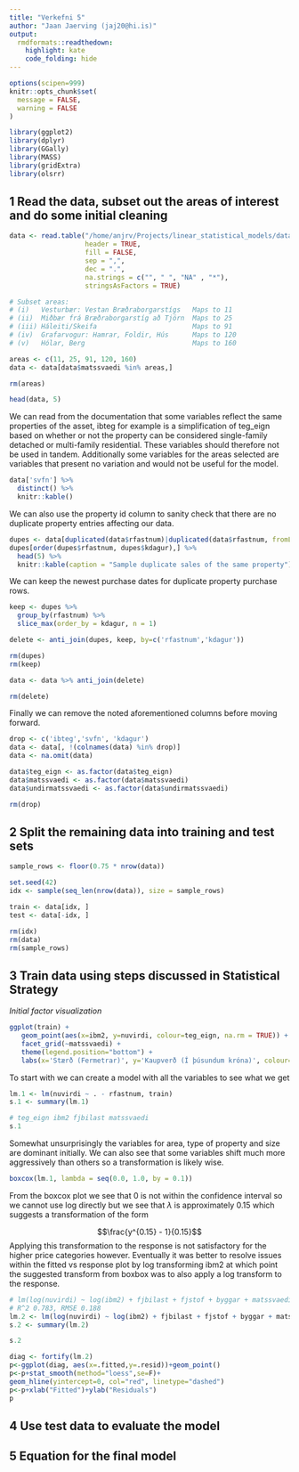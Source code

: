 ```yaml
---
title: "Verkefni 5"
author: "Jaan Jaerving (jaj20@hi.is)"
output:
  rmdformats::readthedown:
    highlight: kate
    code_folding: hide
---
```


```r
options(scipen=999)
knitr::opts_chunk$set(
  message = FALSE,
  warning = FALSE
)

library(ggplot2)
library(dplyr)
library(GGally)
library(MASS)
library(gridExtra)
library(olsrr)
```

## 1 Read the data, subset out the areas of interest and do some initial cleaning

```r
data <- read.table("/home/anjrv/Projects/linear_statistical_models/data/gagnasafn_endurmat2017_litid.csv", 
                   header = TRUE,
                   fill = FALSE,
                   sep = ",",
                   dec = ".",
                   na.strings = c("", " ", "NA" , "*"),
                   stringsAsFactors = TRUE)

# Subset areas:
# (i)   Vesturbær: Vestan Bræðraborgarstígs   Maps to 11
# (ii)  Miðbær frá Bræðraborgarstíg að Tjörn  Maps to 25
# (iii) Háleiti/Skeifa                        Maps to 91
# (iv)  Grafarvogur: Hamrar, Foldir, Hús      Maps to 120
# (v)   Hólar, Berg                           Maps to 160

areas <- c(11, 25, 91, 120, 160)
data <- data[data$matssvaedi %in% areas,]

rm(areas)

head(data, 5)
```

We can read from the documentation that some variables reflect the same properties of the asset, ibteg for example is a simplification of teg_eign based on whether or not the property can be considered single-family detached or multi-family residential. These variables should therefore not be used in tandem. Additionally some variables for the areas selected are variables that present no variation and would not be useful for the model.

```r
data['svfn'] %>%
  distinct() %>%
  knitr::kable()
```

We can also use the property id column to sanity check that there are no duplicate property entries affecting our data.

```r
dupes <- data[duplicated(data$rfastnum)|duplicated(data$rfastnum, fromLast=TRUE),]
dupes[order(dupes$rfastnum, dupes$kdagur),] %>%
  head(5) %>%
  knitr::kable(caption = "Sample duplicate sales of the same property")
```

We can keep the newest purchase dates for duplicate property purchase rows.

```r
keep <- dupes %>%
  group_by(rfastnum) %>%
  slice_max(order_by = kdagur, n = 1)

delete <- anti_join(dupes, keep, by=c('rfastnum','kdagur'))

rm(dupes)
rm(keep)

data <- data %>% anti_join(delete)

rm(delete)
```

Finally we can remove the noted aforementioned columns before moving forward.

```r
drop <- c('ibteg','svfn', 'kdagur')
data <- data[, !(colnames(data) %in% drop)]
data <- na.omit(data)

data$teg_eign <- as.factor(data$teg_eign)
data$matssvaedi <- as.factor(data$matssvaedi)
data$undirmatssvaedi <- as.factor(data$undirmatssvaedi)

rm(drop)
```

## 2 Split the remaining data into training and test sets

```r
sample_rows <- floor(0.75 * nrow(data))

set.seed(42)
idx <- sample(seq_len(nrow(data)), size = sample_rows)

train <- data[idx, ]
test <- data[-idx, ]

rm(idx)
rm(data)
rm(sample_rows)
```

## 3 Train data using steps discussed in Statistical Strategy

*Initial factor visualization*

```r
ggplot(train) +
   geom_point(aes(x=ibm2, y=nuvirdi, colour=teg_eign, na.rm = TRUE)) +
   facet_grid(~matssvaedi) +
   theme(legend.position="bottom") +
   labs(x='Stærð (Fermetrar)', y='Kaupverð (Í þúsundum króna)', colour="Tegund:")
```

To start with we can create a model with all the variables to see what we get

```r
lm.1 <- lm(nuvirdi ~ . - rfastnum, train)
s.1 <- summary(lm.1)

# teg_eign ibm2 fjbilast matssvaedi
s.1
```

Somewhat unsurprisingly the variables for area, type of property and size are dominant initially. We can also see that some variables shift much more aggressively than others so a transformation is likely wise.

```r
boxcox(lm.1, lambda = seq(0.0, 1.0, by = 0.1))
```

From the boxcox plot we see that 0 is not within the confidence interval so we cannot use log directly but we see that $\lambda$ is approximately 0.15 which suggests a transformation of the form

$$\frac{y^{0.15} - 1}{0.15}$$
Applying this transformation to the response is not satisfactory for the higher price categories however. Eventually it was better to resolve issues within the fitted vs response plot by log transforming ibm2 at which point the suggested transform from boxbox was to also apply a log transform to the response.

```r
# lm(log(nuvirdi) ~ log(ibm2) + fjbilast + fjstof + byggar + matssvaedi + undirmatssvaedi + teg_eign, train)
# R^2 0.783, RMSE 0.188
lm.2 <- lm(log(nuvirdi) ~ log(ibm2) + fjbilast + fjstof + byggar + matssvaedi + undirmatssvaedi + teg_eign, train)
s.2 <- summary(lm.2)

s.2
```

```r
diag <- fortify(lm.2)
p<-ggplot(diag, aes(x=.fitted,y=.resid))+geom_point()
p<-p+stat_smooth(method="loess",se=F)+
geom_hline(yintercept=0, col="red", linetype="dashed")
p<-p+xlab("Fitted")+ylab("Residuals")
p
```

## 4 Use test data to evaluate the model

## 5 Equation for the final model
